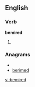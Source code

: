 
==English==

===Verb===
'''bemired'''

# {{past of|[[bemire]]}}

===Anagrams===
* {{alphagram|bdeeimr}}
* [[berimed#English|berimed]]


[[vi:bemired]]